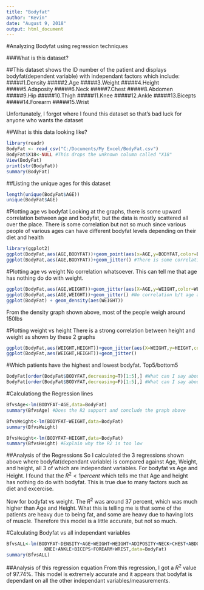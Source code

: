 ---
title: "Bodyfat"
author: "Kevin"
date: "August 9, 2018"
output: html_document
---
#Analyzing Bodyfat using regression techniques

###What is this dataset?

##This dataset shows the ID number of the patient and displays bodyfat(dependent variable) with independant factors which include:
#####1.Density
#####2.Age
#####3.Weight
#####4.Height
#####5.Adaposity
#####6.Neck
#####7.Chest
#####8.Abdomen
#####9.Hip
#####10.Thigh
#####11.Knee
#####12.Ankle
#####13.Bicepts
#####14.Forearm
#####15.Wrist

Unfortunately, I forgot where I found this dataset so that's bad luck for anyone who wants the dataset

##What is this data looking like?
```{r}
library(readr)
BodyFat <- read_csv("C:/Documents/My Excel/BodyFat.csv")
BodyFat$X18<-NULL #This drops the unknown column called "X18"
View(BodyFat)
print(str(BodyFat))
summary(BodyFat)
```

##Listing the unique ages for this dataset
```{r}
length(unique(BodyFat$AGE))
unique(BodyFat$AGE)
```

#Plotting age vs bodyfat
Looking at the graphs, there is some upward correlation between age and bodyfat, but the data is mostly scattered all over the place. There is some correlation but not so much since various people of various ages can have different bodyfat levels depending on their diet and health
```{r}
library(ggplot2)
ggplot(BodyFat,aes(AGE,BODYFAT))+geom_point(aes(x=AGE,y=BODYFAT,color=BODYFAT,size=AGE))
ggplot(BodyFat,aes(AGE,BODYFAT))+geom_jitter() #There is some correlation b/t age and bodyfat
```

#Plotting age vs weight
No correlation whatsoever. This can tell me that age has nothing do do with weight. 
```{r}
ggplot(BodyFat,aes(AGE,WEIGHT))+geom_jitter(aes(X=AGE,y=WEIGHT,color=WEIGHT,size=AGE))
ggplot(BodyFat,aes(AGE,WEIGHT))+geom_jitter() #No correlation b/t age and weight
ggplot(BodyFat) + geom_density(aes(WEIGHT))
```

From the density graph shown above, most of the people weigh around 150lbs

#Plotting weight vs height
There is a strong correlation between height and weight as shown by these 2 graphs
```{r}
ggplot(BodyFat,aes(WEIGHT,HEIGHT))+geom_jitter(aes(X=WEIGHT,y=HEIGHT,color=WEIGHT,size=HEIGHT))
ggplot(BodyFat,aes(WEIGHT,HEIGHT))+geom_jitter() 
```

#Which patients have the highest and lowest bodyfat. Top5/bottom5
```{r}
BodyFat[order(BodyFat$BODYFAT,decreasing=T)[1:5],] #What can I say about this?
BodyFat[order(BodyFat$BODYFAT,decreasing=F)[1:5],] #What can I say about this?
```

#Calculationg the Regression lines
```{r}
BfvsAge<-lm(BODYFAT~AGE,data=BodyFat)
summary(BfvsAge) #Does the R2 support and conclude the graph above

BfvsWeight<-lm(BODYFAT~WEIGHT,data=BodyFat)
summary(BfvsWeight)

BfvsHeight<-lm(BODYFAT~HEIGHT,data=BodyFat)
summary(BfvsHeight) #Explain why the R2 is too low
```

##Analysis of the Regressions
So I calculated the 3 regressions shown above where bodyfat(dependant variable) is compared against Age, Weight, and height, all 3 of which are independant variables. For bodyfat vs Age and Height. I found that the $R^2<1 percent$ which tells me that Age and height has nothing do do with bodyfat. This is true due to many factors such as diet and excercise. 

Now for bodyfat vs weight. The $R^2$ was around 37 percent, which was much higher than Age and Height. What this is telling me is that some of the patients are heavy due to being fat, and some are heavy due to having lots of muscle. Therefore this model is a little accurate, but not so much. 

#Calculating Bodyfat vs all independant variables
```{r}
BfvsALL<-lm(BODYFAT~DENSITY+AGE+WEIGHT+HEIGHT+ADIPOSITY+NECK+CHEST+ABDOMEN+HIP+THIGH+
              KNEE+ANKLE+BICEPS+FOREARM+WRIST,data=BodyFat)
summary(BfvsALL) 
```
##Analysis of this regression equation
From this regression, I got a $R^2$ value of 97.74%. This model is extremely accurate and it appears that bodyfat is dependant on all the other independant variables/measurements. 
